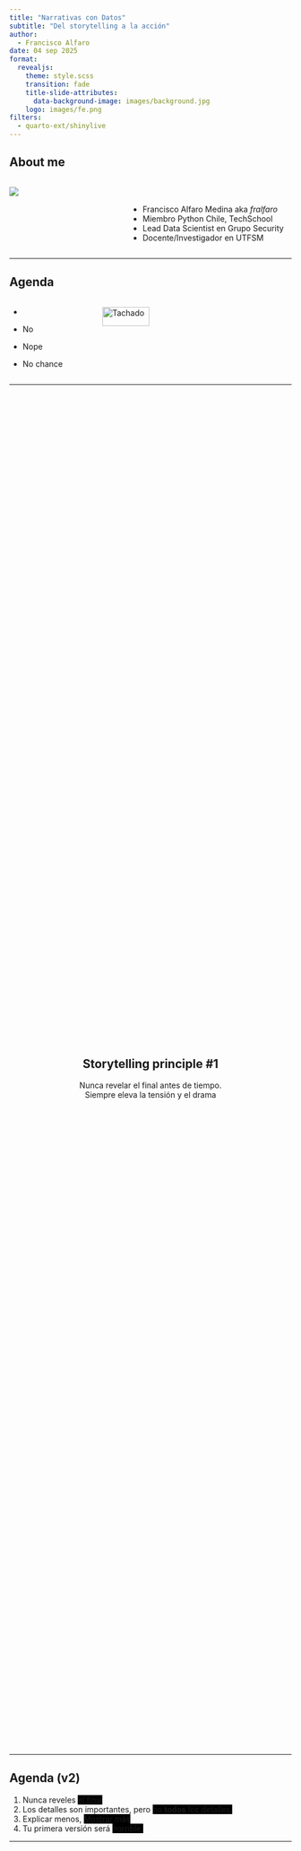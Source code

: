 ```yaml
---
title: "Narrativas con Datos"
subtitle: "Del storytelling a la acción"
author: 
  - Francisco Alfaro
date: 04 sep 2025
format: 
  revealjs:
    theme: style.scss
    transition: fade
    title-slide-attributes: 
      data-background-image: images/background.jpg
    logo: images/fe.png
filters:
  - quarto-ext/shinylive
---
```


## About me {background-image="images/background.jpg" background-opacity="0.25"}

::: columns
::: {.column width="40%"}
![](images/fralfaro2.png){fig-align="center"}
:::

::: {.column width="60%"}
<br>

-   Francisco Alfaro Medina aka *fralfaro*
-   Miembro Python Chile, TechSchool
-   Lead Data Scientist en Grupo Security\
-   Docente/Investigador en UTFSM
:::
:::

------------------------------------------------------------------------

## Agenda {background-image="images/background.jpg" background-opacity="0.25"}

::: columns
::: {.column .incremental width="30%"}
-   

-   No

-   Nope

-   No chance
:::

::: {.column .fragment width="70%"}
<img src="images/neg.png" alt="Tachado" style="width: 50%; height: auto;"/>
:::
:::


------------------------------------------------------------------------

##  {background-image="images/background.jpg" background-opacity="0.25"}

::: {style="display: flex; justify-content: center; align-items: center; height: 60vh; flex-direction: column; text-align: center;"}
::: callout-note
## Storytelling principle #1

Nunca revelar el final antes de tiempo.\
[Siempre eleva la tensión y el drama]{.fragment}
:::
:::

------------------------------------------------------------------------

## Agenda (v2) {background-image="images/background.jpg" background-opacity="0.25"}

::: incremental
1.  Nunca reveles [el final]{style="background-color:black;"}\
2.  Los detalles son importantes, pero [no **todos** los detalles.]{style="background-color:black;"}\
3.  Explicar menos, [Mostrar más]{style="background-color:black;"}
4.  Tu primera versión será [horrible.]{style="background-color:black;"}\
:::


------------------------------------------------------------------------

##  {background-image="images/background_slides3.png" background-opacity="0.3"}

::: {style="display: flex; justify-content: center; align-items: center; height: 60vh; flex-direction: column; text-align: center;"}
[Data Storytelling]{style="font-size: 1em"}

[¿Por qué Data Storytelling?]{style="font-size: 1.5em"}
:::

::: notes
OK, so, why data storytelling?
:::

------------------------------------------------------------------------

## Qué es Storytelling? {background-image="images/background.jpg" background-opacity="0.25"}

::: columns
::: {.column width="50%"}
![](images/cave.jpg){fig-align="center" width="90%"}
:::

::: {.column .fragment width="50%"}
![](images/fire.jpg){fig-align="center" width="100%"}
:::
:::

. . .

::: {style="text-align: center; "}
🔥 Las **historias** son la primera tecnología humana.
:::

::: notes
Stories are how humans share knowledge.\
It’s our oldest learning tool — built for memory, connection, and meaning.\
Use it well.
:::


-----------------------------------------------

## Qué es Data Storytelling? {background-image="images/background.jpg" background-opacity="0.25"}

<br>

::: r-stack
![](images/storytelling/dst_02.png){.fragment .fade-in-then-out fig-align="center" width="100%"}

![](images/storytelling/ds.png){.fragment fig-align="center" width="100%"}
:::

. . . 

<br>

::: {style="text-align: center; "}
📊 **Data Storytelling** es una forma de comunicar con datos.
:::

------------------------------------------------------------------------



## Cuando las estadísticas confunden ... {background-image="images/background.jpg" background-opacity="0.25"}

::: columns
::: {.column .fragment width="50%" style="text-align: center;"}
![](images/viz/canscombe_01.png){fig-align="center" width="80%"}
:::

::: {.column .fragment width="50%" style="text-align: center;"}
<br><br>  ![](images/viz/canscombe_02.png){fig-align="center" width="100%"}

:::
:::

::: {.fragment style="text-align: center; "}
*Cuarteto de Anscombe*: Mismos números, patrones distintos
:::

------------------------------------------------------------------------

## El poder de elegir qué y cómo visualizar {background-image="images/background.jpg" background-opacity="0.25"}

<br>

::: { .fragment align="center"}
![](https://miro.medium.com/v2/1*-j-oZhikJxzNiiHNsWo69g.gif)
:::

--------------------------------------------------------------------------

## Ohh, nuestros cerebos son hackables... {background-image="images/background.jpg" background-opacity="0.25"}

::: r-stack
![](images/storytelling/sketplanation2.png){.fragment .fade-in-then-out fig-align="center" width="90%"}

![](images/storytelling/got.jpg){.fragment fig-align="center" width="100%"}
:::

------------------------------------------------------------------------

## Atención y memoria {background-image="images/background.jpg" background-opacity="0.25"}

::: columns
::: {.column width="70%" .fragment}
<br><br>

* ¿PIB del país el año pasado?
* ¿marcador del último clásico?
* ¿número de transistores del primer iPhone?  
:::

::: {.column  width="30%"}
![](images/storytelling/brain.png){fig-align="center"}
:::
:::


. . . 

::: {style="text-align: center;"}
🧠 La gente no recuerda el número exacto, pero sí la historia detrás.
:::



------------------------------------------------------------------------

## Ejemplos {background-image="images/background.jpg" background-opacity="0.25"}

<br>

::: r-stack
![](images/storytelling/pi.png){.fragment .fade-in-then-out fig-align="center" width="90%"}

![](images/storytelling/pi2.jpg){.fragment fig-align="center" width="100%"}
:::


------------------------------------------------------------------------

## Narrativa {background-image="images/background.jpg" background-opacity="0.25"}

::: columns
::: {.column width="60%"}
<br><br>

Usa **trucos** de Storytelling (narrativa) para crear presentaciones que serán **recordadas** y que causarán **impacto**
:::

::: {.column .fragment width="40%"}
![](images/emotions.png){fig-align="center"}
:::
:::

. . .

::: {style="text-align: center;"}
🎭 Emociones inspiran acción
:::

::: notes
Great ideas need great communication.\
Storytelling is your toolkit to move people.\
Facts inform — emotions inspire action.
:::


------------------------------------------------------------------------

## Los 4 pilares del Storytelling {background-image="images/background.jpg" background-opacity="0.25" }

<br><br>

::: { .fragment align="center"}
![](images/storytelling/4i4.png){width="100%" fig-align="center"}
:::


------------------------------------------------------------------------


## Contexto, Conflicto y Resolución {background-image="images/background.jpg" background-opacity="0.25" }

::: r-stack
![](images/storytelling/ccr_01.webp){.fragment .fade-in-then-out fig-align="center" width="90%"}

![](images/storytelling/ccr_04.png){.fragment fig-align="center" width="85%"}
:::


----------------------------------------------

### 🎭 Actividad: Construyendo una narrativa  {background-image="images/background.jpg" background-opacity="0.2"}

::: panel-tabset
### Dataset
| Mes        | Ventas (M$) | Reclamos | Seguidores en RRSS |
|------------|-------------|----------|---------------------|
| Ene 2024   | 100         | 15       | 1000                |
| Feb 2024   | 110         | 18       | 1200                |
| Mar 2024   | 120         | 20       | 1400                |
| Abr 2024   | 125         | 25       | 1600                |
| May 2024   | 90          | 35       | 1700                |
| Jun 2024   | 80          | 40       | 1900                |
| Jul 2024   | 85          | 38       | 2100                |
| Ago 2024   | 95          | 30       | 2500                |


### Instrucción

<br>

1. Formen grupos  
2. Revisen el dataset  
3. Escriban **3 frases**: Contexto → Conflicto → Resolución  
4. Tiempo: 10 min  
5. Presentación: 1 min por grupo  

### Ejemplo (Ventas)

<br>

- **Contexto:** “En el primer trimestre, las ventas crecieron un 25% respecto a enero.”  
- **Conflicto:** “Sin embargo, desde mayo vemos una caída sostenida, llegando a un mínimo de 80M en junio.”  
- **Resolución:** “Necesitamos revisar nuestra estrategia comercial para recuperar el nivel de ventas.”  
:::



------------------------------------------------------------------------



## Más que gráficos bonitos {background-image="images/background.jpg" background-opacity="0.25" }

<br>

::: r-stack
![](images/storytelling/dst_03.png){.fragment .fade-in-then-out fig-align="center" width="100%"}

![](images/storytelling/dst2.png){.fragment fig-align="center" width="70%"}
:::


------------------------------------------------------------------------


## Ejemplos {background-image="images/background.jpg" background-opacity="0.25"}

::: columns
::: {.column width="50%"}
![](images/dst_before.png){fig-align="center"} *🔢 No compartas números*
:::

::: {.column .fragment width="50%"}
![](images/dst_after.png){fig-align="center"} *🪶Comparte una historia*
:::
:::

. . .

<br><br> [(C) Storytelling with Data, por Cole Nussbaumer Knaflic.]{style="font-size: 0.75em; color: gray"}


------------------------------------------------------------------------

##  {background-image="images/background.jpg" background-opacity="0.25"}

::: {style="display: flex; justify-content: center; align-items: center; height: 60vh; flex-direction: column; text-align: center;"}
::: callout-note
## Storytelling principle #2

Los detalles son importantes, [pero no **todos** los detalles son importantes.]{.fragment}
:::
:::

::: notes
Details guide attention.\
Show less — but better.\
Focus only on what moves the story forward.
:::



------------------------------------------------------------------------

## Ejemplo: StackOverflow Survey {background-image="images/background.jpg" background-opacity="0.25"}

::: r-stack
![](images/storytelling/stack.png){.fragment .fade-in-then-out fig-align="center" width="100%"}

![](images/storytelling/stack2.png){.fragment fig-align="center" width="90%"}
:::

------------------------------------------------------------------------

## Ejemplo: Spotify Wrapped {background-image="images/background.jpg" background-opacity="0.25" }

::: columns
::: {.column .fragment width="30%" fragment-index="1"}
![](images/storytelling/spotify1.png){fig-align="center"}
:::

::: {.column .center width="40%"}
<br><br> Cómo hacer millones de personas compartir estadísticas en redes sociales?
:::

::: {.column .fragment width="30%" fragment-index="1"}
![](images/storytelling/spotify2.png){fig-align="center"}
:::
:::


------------------------------------------------------------------------

##  {background-image="images/background_slides3.png" background-opacity="0.3"}

::: {style="display: flex; justify-content: center; align-items: center; height: 60vh; flex-direction: column; text-align: center;"}
[Data Storytelling]{style="font-size: 1em"}

[Conclusiones]{style="font-size: 2.5em"}
:::


-------------

## 📝 Conclusiones {background-image="images/background.jpg" background-opacity="0.25" transition="zoom"}

<br>

:::{.incremental}
- Contexto → Conflicto → Resolución  
- Selecciona lo esencial  
- Visualiza para contar, no adornar   
- Los datos sin narrativa se olvidan  
- Diferentes enfoques generan distintas historias  
- La práctica es clave para mejorar  
:::

-------------

##  {background-image="images/continue.webp" data-state="no-logo" }





```{=html}
<style>
/* Ajusta el tamaño del título y subtítulo */
.reveal .slides h1 {
  font-size: 2em; /* Tamaño más pequeño para el título */
}

.reveal .slides h2 {
  font-size: 1.5em; /* Tamaño más pequeño para el subtítulo */
}

/* Ajusta el tamaño del texto en los párrafos */
.reveal .slides p {
  font-size: 0.8em; /* Texto más pequeño */
}

/* Ajusta el tamaño de las tablas */
.reveal .slides table {
  font-size: 0.8em; /* Tamaño de fuente más pequeño en las tablas */
  width: 90%; /* Ajusta el ancho de la tabla */
  margin: 0 auto; /* Centra la tabla */
}

/* Ajusta el tamaño de los bullets */
.reveal .slides ul {
  font-size: 0.8em; /* Tamaño de fuente más pequeño en los bullets */

}

.reveal .slide-logo {
   max-height: 1.5em !important;
}

.no-logo .slide-logo {
  display: none !important;
}


</style>
```